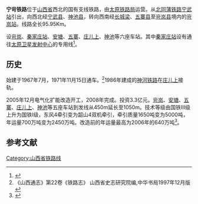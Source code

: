 '''宁岢铁路'''位于[[山西省|山西省]]西北的国有支线铁路，由[[太原铁路局|太原铁路局]]运营。从[[北同蒲铁路|北同蒲铁路]][[宁武站|宁武站]]引出，向西北经[[宁武县|宁武县]]、[[神池县|神池县]]，转向西南经[[长城梁|长城梁]]、[[五寨县|五寨县]]至[[岢岚县|岢岚县]]境内的[[岢岚站|岢岚站]]。线路全长95.95Km。

设[[岢岚站|岢岚]]、[[秦家庄站|秦家庄站]]、[[安塘站|安塘]]、[[五寨站|五寨]]、[[庄儿上站|庄儿上]]、[[神池站|神池]]等六座车站。其中[[秦家庄站|秦家庄站]]设有通往[[太原卫星发射中心|太原卫星发射中心]]的专用线<ref>{{cite book|author=马夫|title=航天之家：四大卫星发射基地建设与发展|publisher=吉林出版集团有限责任公司|year=2011|isbn=9787546326559}}</ref>。

==历史==
始建于1967年7月，1971年11月15日通车。<ref>《山西通志》第22卷《铁路志》 山西省史志研究院编,中华书局1997年12月版</ref>1986年建成的[[神河铁路|神河铁路]]在[[庄儿上站|庄儿上]]接轨。

2005年12月电气化扩能改造开工，2008年完成。投资3.3亿元。[[岢岚站|岢岚]]、[[安塘站|安塘]]、[[五寨站|五寨]]、[[庄儿上站|庄儿上]]、[[神池站|神池]]等五座车站到发线从450m延长至1050m。技术等级由国铁Ⅲ级上升为国铁Ⅰ级，东风4牵引变为韶山4双机牵引，牵引质量1650吨变为5000吨，年运量700万吨变为2450万吨。改造前的年运量最高为2006年的640万吨<ref>{{cite news|title=宁岢线铁路扩能改造全面开工|url=http://news.sina.com.cn/s/2005-12-11/04477677277s.shtml|work=山西日报|publisher=新浪网|date=2005-12-11|accessdate=2021-09-03|archive-date=2021-09-03|archive-url=https://web.archive.org/web/20210903053455/http://news.sina.com.cn/s/2005-12-11/04477677277s.shtml|dead-url=no}}</ref>。

==参考文献==
<references/>
{{宁岢铁路|nocat}}
{{中国铁路}}
[[Category:山西省铁路线|Category:山西省铁路线]]